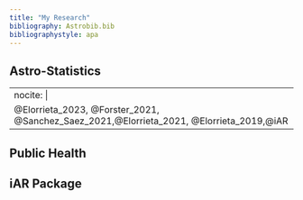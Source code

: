 ```yaml
---
title: "My Research"
bibliography: Astrobib.bib
bibliographystyle: apa
---
```


## Astro-Statistics

---
nocite: |
  @Elorrieta_2023, @Forster_2021, @Sanchez_Saez_2021,@Elorrieta_2021, @Elorrieta_2019,@iAR
---

::: {#refs}
:::

## Public Health


## iAR Package

